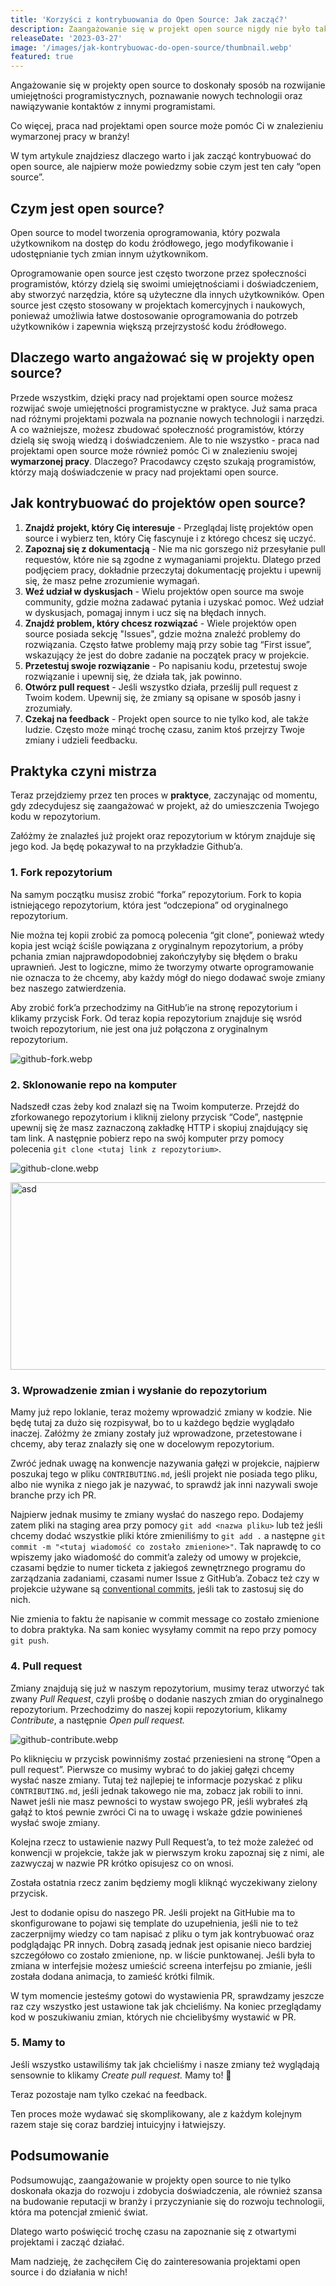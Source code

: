 ```yaml
---
title: 'Korzyści z kontrybuowania do Open Source: Jak zacząć?'
description: Zaangażowanie się w projekt open source nigdy nie było tak proste. Dlaczego warto i jak to zrobić?
releaseDate: '2023-03-27'
image: '/images/jak-kontrybuowac-do-open-source/thumbnail.webp'
featured: true
---
```


Angażowanie się w projekty open source to doskonały sposób na rozwijanie umiejętności programistycznych, poznawanie nowych technologii oraz nawiązywanie kontaktów z innymi programistami.

Co więcej, praca nad projektami open source może pomóc Ci w znalezieniu wymarzonej pracy w branży!

W tym artykule znajdziesz dlaczego warto i jak zacząć kontrybuować do open source, ale najpierw może powiedzmy sobie czym jest ten cały “open source”.

## Czym jest open source?

Open source to model tworzenia oprogramowania, który pozwala użytkownikom na dostęp do kodu źródłowego, jego modyfikowanie i udostępnianie tych zmian innym użytkownikom.

Oprogramowanie open source jest często tworzone przez społeczności programistów, którzy dzielą się swoimi umiejętnościami i doświadczeniem, aby stworzyć narzędzia, które są użyteczne dla innych użytkowników. Open source jest często stosowany w projektach komercyjnych i naukowych, ponieważ umożliwia łatwe dostosowanie oprogramowania do potrzeb użytkowników i zapewnia większą przejrzystość kodu źródłowego.

## Dlaczego warto angażować się w projekty open source?

Przede wszystkim, dzięki pracy nad projektami open source możesz rozwijać swoje umiejętności programistyczne w praktyce. Już sama praca nad różnymi projektami pozwala na poznanie nowych technologii i narzędzi. A co ważniejsze, możesz zbudować społeczność programistów, którzy dzielą się swoją wiedzą i doświadczeniem. Ale to nie wszystko - praca nad projektami open source może również pomóc Ci w znalezieniu swojej **wymarzonej pracy**. Dlaczego? Pracodawcy często szukają programistów, którzy mają doświadczenie w pracy nad projektami open source.

## Jak kontrybuować do projektów open source?

1. **Znajdź projekt, który Cię interesuje** - Przeglądaj listę projektów open source i wybierz ten, który Cię fascynuje i z którego chcesz się uczyć.
2. **Zapoznaj się z dokumentacją** - Nie ma nic gorszego niż przesyłanie pull requestów, które nie są zgodne z wymaganiami projektu. Dlatego przed podjęciem pracy, dokładnie przeczytaj dokumentację projektu i upewnij się, że masz pełne zrozumienie wymagań.
3. **Weź udział w dyskusjach** - Wielu projektów open source ma swoje community, gdzie można zadawać pytania i uzyskać pomoc. Weź udział w dyskusjach, pomagaj innym i ucz się na błędach innych.
4. **Znajdź problem, który chcesz rozwiązać** - Wiele projektów open source posiada sekcję "Issues", gdzie można znaleźć problemy do rozwiązania. Często łatwe problemy mają przy sobie tag “First issue”, wskazujący że jest do dobre zadanie na początek pracy w projekcie.
5. **Przetestuj swoje rozwiązanie** - Po napisaniu kodu, przetestuj swoje rozwiązanie i upewnij się, że działa tak, jak powinno.
6. **Otwórz pull request** - Jeśli wszystko działa, prześlij pull request z Twoim kodem. Upewnij się, że zmiany są opisane w sposób jasny i zrozumiały.
7. **Czekaj na feedback** - Projekt open source to nie tylko kod, ale także ludzie. Często może minąć trochę czasu, zanim ktoś przejrzy Twoje zmiany i udzieli feedbacku.

## Praktyka czyni mistrza

Teraz przejdziemy przez ten proces w **praktyce**, zaczynając od momentu, gdy zdecydujesz się zaangażować w projekt, aż do umieszczenia Twojego kodu w repozytorium.

Załóżmy że znalazłeś już projekt oraz repozytorium w którym znajduje się jego kod. Ja będę pokazywał to na przykładzie Github’a.

### 1. Fork repozytorium

Na samym początku musisz zrobić “forka” repozytorium. Fork to kopia istniejącego repozytorium, która jest “odczepiona” od oryginalnego repozytorium.

Nie można tej kopii zrobić za pomocą polecenia “git clone”, ponieważ wtedy kopia jest wciąż ściśle powiązana z oryginalnym repozytorium, a próby pchania zmian najprawdopodobniej zakończyłyby się błędem o braku uprawnień. Jest to logiczne, mimo że tworzymy otwarte oprogramowanie nie oznacza to że chcemy, aby każdy mógł do niego dodawać swoje zmiany bez naszego zatwierdzenia.

Aby zrobić fork’a przechodzimy na GitHub’ie na stronę repozytorium i klikamy przycisk Fork. Od teraz kopia repozytorium znajduje się wsród twoich repozytorium, nie jest ona już połączona z oryginalnym repozytorium.

![github-fork.webp](/images/jak-kontrybuowac-do-open-source/github-fork.webp)

### 2. Sklonowanie repo na komputer

Nadszedł czas żeby kod znalazł się na Twoim komputerze. Przejdź do zforkowanego repozytorium i kliknij zielony przycisk “Code”, następnie upewnij się że masz zaznaczoną zakładkę HTTP i skopiuj znajdujący się tam link. A następnie pobierz repo na swój komputer przy pomocy polecenia `git clone <tutaj link z repozytorium>`.

![github-clone.webp](/images/jak-kontrybuowac-do-open-source/github-clone.webp)

<Image
  src="/images/jak-kontrybuowac-do-open-source/github-clone.webp"
  width="700"
  height="300"
  alt="asd"
/>

### 3. Wprowadzenie zmian i wysłanie do repozytorium

Mamy już repo loklanie, teraz możemy wprowadzić zmiany w kodzie. Nie będę tutaj za dużo się rozpisywał, bo to u każdego będzie wyglądało inaczej. Załóżmy że zmiany zostały już wprowadzone, przetestowane i chcemy, aby teraz znalazły się one w docelowym repozytorium.

Zwróć jednak uwagę na konwencje nazywania gałęzi w projekcie, najpierw poszukaj tego w pliku `CONTRIBUTING.md`, jeśli projekt nie posiada tego pliku, albo nie wynika z niego jak je nazywać, to sprawdź jak inni nazywali swoje branche przy ich PR.

Najpierw jednak musimy te zmiany wysłać do naszego repo. Dodajemy zatem pliki na staging area przy pomocy `git add <nazwa pliku>` lub też jeśli chcemy dodać wszystkie pliki które zmieniliśmy to `git add .` a następne `git commit -m "<tutaj wiadomość co zostało zmienione>"`. Tak naprawdę to co wpiszemy jako wiadomość do commit’a zależy od umowy w projekcie, czasami będzie to numer ticketa z jakiegoś zewnętrznego programu do zarządzania zadaniami, czasami numer Issue z GitHub’a. Zobacz też czy w projekcie używane są [conventional commits](https://www.conventionalcommits.org/en/v1.0.0/), jeśli tak to zastosuj się do nich.

Nie zmienia to faktu że napisanie w commit message co zostało zmienione to dobra praktyka. Na sam koniec wysyłamy commit na repo przy pomocy `git push`.

### 4. Pull request

Zmiany znajdują się już w naszym repozytorium, musimy teraz utworzyć tak zwany _Pull Request_, czyli prośbę o dodanie naszych zmian do oryginalnego repozytorium. Przechodzimy do naszej kopii repozytorium, klikamy _Contribute_, a następnie _Open pull request._

![github-contribute.webp](/images/jak-kontrybuowac-do-open-source/github-contribute.webp)

Po kliknięciu w przycisk powinniśmy zostać przeniesieni na stronę “Open a pull request”. Pierwsze co musimy wybrać to do jakiej gałęzi chcemy wysłać nasze zmiany. Tutaj też najlepiej te informacje pozyskać z pliku `CONTRIBUTING.md`, jeśli jednak takowego nie ma, zobacz jak robili to inni. Nawet jeśli nie masz pewności to wystaw swojego PR, jeśli wybrałeś złą gałąź to ktoś pewnie zwróci Ci na to uwagę i wskaże gdzie powinieneś wysłać swoje zmiany.

Kolejna rzecz to ustawienie nazwy Pull Request’a, to też może zależeć od konwencji w projekcie, także jak w pierwszym kroku zapoznaj się z nimi, ale zazwyczaj w nazwie PR krótko opisujesz co on wnosi.

Została ostatnia rzecz zanim będziemy mogli kliknąć wyczekiwany zielony przycisk.

Jest to dodanie opisu do naszego PR. Jeśli projekt na GitHubie ma to skonfigurowane to pojawi się template do uzupełnienia, jeśli nie to też zaczerpnijmy wiedzy co tam napisać z pliku o tym jak kontrybuować oraz podglądając PR innych. Dobrą zasadą jednak jest opisanie nieco bardziej szczegółowo co zostało zmienione, np. w liście punktowanej. Jeśli była to zmiana w interfejsie możesz umieścić screena interfejsu po zmianie, jeśli została dodana animacja, to zamieść krótki filmik.

W tym momencie jesteśmy gotowi do wystawienia PR, sprawdzamy jeszcze raz czy wszystko jest ustawione tak jak chcieliśmy. Na koniec przeglądamy kod w poszukiwaniu zmian, których nie chcielibyśmy wystawić w PR.

### 5. Mamy to

Jeśli wszystko ustawiliśmy tak jak chcieliśmy i nasze zmiany też wyglądają sensownie to klikamy _Create pull request._ Mamy to! 🎉

Teraz pozostaje nam tylko czekać na feedback.

Ten proces może wydawać się skomplikowany, ale z każdym kolejnym razem staje się coraz bardziej intuicyjny i łatwiejszy.

## Podsumowanie

Podsumowując, zaangażowanie w projekty open source to nie tylko doskonała okazja do rozwoju i zdobycia doświadczenia, ale również szansa na budowanie reputacji w branży i przyczynianie się do rozwoju technologii, która ma potencjał zmienić świat.

Dlatego warto poświęcić trochę czasu na zapoznanie się z otwartymi projektami i zacząć działać.

Mam nadzieję, że zachęciłem Cię do zainteresowania projektami open source i do działania w nich!
